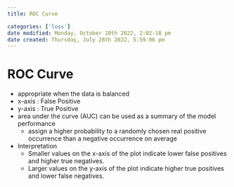 ```yaml
---
title: ROC Curve

categories: ['loss']
date modified: Monday, October 10th 2022, 2:02:18 pm
date created: Thursday, July 28th 2022, 5:59:06 pm
---
```


# ROC Curve
- appropriate when the data is balanced
- x-axis : False Positive
- y-axis : True Positive
- area under the curve (AUC) can be used as a summary of the model performance
    - assign a higher probability to a randomly chosen real positive occurrence than a negative occurrence on average
- Interpretation
    - Smaller values on the x-axis of the plot indicate lower false positives and higher true negatives.
    - Larger values on the y-axis of the plot indicate higher true positives and lower false negatives.



